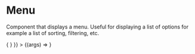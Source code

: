 
<Meta
  title="Mapping App/Basic/Menu"
  component={MenuComponent}
  decorators={[withChakra]}
/>

# Menu

Component that displays a menu. Useful for displaying a list of options for example a list of sorting, filtering, etc.

<Canvas>
  <Story
    name="Menu"
    args={{
      items: [
        { name: "Item 1", id: "item-1" },
        { name: "Item 2", id: "item-2" },
        { name: "Item 3", id: "item-3" },
        { name: "Item 4", id: "item-4" },
        { name: "Item 5", id: "item-5" },
      ],
      wantScroll: false,
      isDisabled: false,
      initialValue: "Item 1",
      onChange: () => {
      }
    }}
  >
    {(args) => <MenuComponent {...args} />
    }
  </Story>
</Canvas>

<ArgsTable story="Menu" />